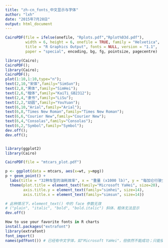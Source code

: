 ---
title: "zh-cn_fonts_中文显示与字体"
author: "lxh"
date: "2015年7月28日"
output: html_document
---


```{r}
CairoPDF(file = ifelse(onefile, "Rplots.pdf","Rplot%03d.pdf"),
         width = 6, height = 6, onefile = TRUE, family = "Helvetica",
         title = "R Graphics Output", fonts = NULL, version = "1.1",
         paper = "special", encoding, bg, fg, pointsize, pagecentre)

library(Cairo);
CairoPDF();
library(Cairo);
CairoPDF();
plot(1:10,1:10,type="n");
text(2,10,"宋体",family="SimSun");
text(2,8,"黑体",family="SimHei");
text(2,6,"楷体",family="KaiTi_GB2312");
text(2,4,"隶书",family="LiSu");
text(2,2,"幼圆",family="YouYuan");
text(6,10,"Arial",family="Arial");
text(6,8,"Times New Roman",family="Times New Roman");
text(6,6,"Courier New",family="Courier New");
text(6,4,"Consolas",family="Consolas");
text(6,2,"Symbol",family="Symbol");
dev.off();
dev.off();


library(ggplot2)
library(Cairo)

CairoPDF(file = "mtcars_plot.pdf")

p <- ggplot(data = mtcars, aes(x=wt, y=mpg))
p + geom_point() +
  labs(title = "32种车型的油耗效率", x = "重量 (x1000 lb)", y = "每加仑行驶公里数") +
  theme(plot.title = element_text(family="Microsoft YaHei", size=20),
        axis.title.y = element_text(family="simhei", size=14),
        axis.title.x = element_text(family="simsun", size=14))

# 此种情况下，element_text() 中的 face 参数无效
# ("plain", "italic", "bold", "bold.italic") 斜体、粗体无法显示
dev.off()

How to use your favorite fonts in R charts
install.packages("extrafont")
library(extrafont)
font_import()
names(pdfFont()) # 已经有中文字体，如"Microsoft YaHei"，但依然不能成功；只能使用“GB1”能显示中文，但不能真正指定字体，且英文字体也很怪异。
```
